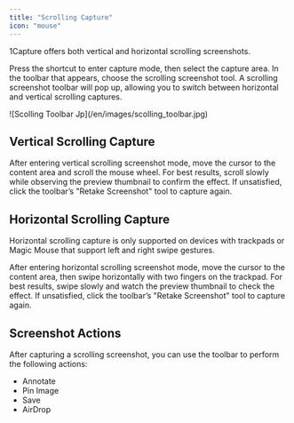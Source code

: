 ```yaml
---
title: "Scrolling Capture"
icon: "mouse"
---
```


1Capture offers both vertical and horizontal scrolling screenshots.
  
Press the shortcut to enter capture mode, then select the capture area. In the toolbar that appears, choose the scrolling screenshot tool. A scrolling screenshot toolbar will pop up, allowing you to switch between horizontal and vertical scrolling captures.

<Frame caption="Scrolling Capture Toolbar">
  ![Scolling Toolbar Jp](/en/images/scolling_toolbar.jpg)
</Frame>

## Vertical Scrolling Capture

After entering vertical scrolling screenshot mode, move the cursor to the content area and scroll the mouse wheel. For best results, scroll slowly while observing the preview thumbnail to confirm the effect. If unsatisfied, click the toolbar’s "Retake Screenshot" tool to capture again.

## Horizontal Scrolling Capture

<Info>
  Horizontal scrolling capture is only supported on devices with trackpads or Magic Mouse that support left and right swipe gestures.
</Info>

After entering horizontal scrolling screenshot mode, move the cursor to the content area, then swipe horizontally with two fingers on the trackpad. For best results, swipe slowly and watch the preview thumbnail to check the effect. If unsatisfied, click the toolbar’s "Retake Screenshot" tool to capture again.

## Screenshot Actions

After capturing a scrolling screenshot, you can use the toolbar to perform the following actions:
  
- Annotate
- Pin Image
- Save
- AirDrop